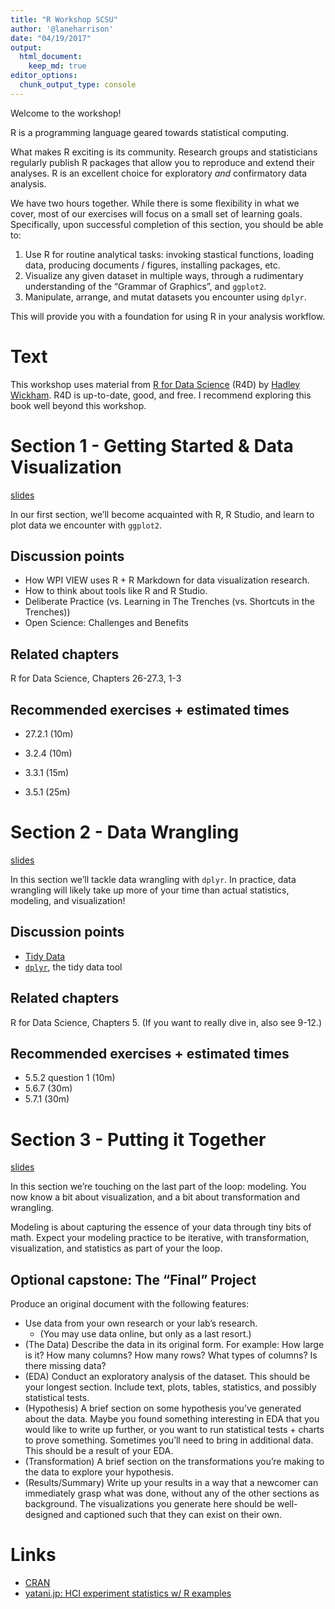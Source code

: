 ```yaml
---
title: "R Workshop SCSU"
author: '@laneharrison'
date: "04/19/2017"
output: 
  html_document:
    keep_md: true
editor_options:
  chunk_output_type: console
---
```


Welcome to the workshop!

R is a programming language geared towards statistical computing.

What makes R exciting is its community.
Research groups and statisticians regularly publish R packages that allow you to reproduce and extend their analyses.
R is an excellent choice for exploratory *and* confirmatory data analysis.

We have two hours together.
While there is some flexibility in what we cover, most of our exercises will focus on a small set of learning goals.
Specifically, upon successful completion of this section, you should be able to:

1. Use R for routine analytical tasks: invoking stastical functions, loading data, producing documents / figures, installing packages, etc.
2. Visualize any given dataset in multiple ways, through a rudimentary understanding of the "Grammar of Graphics", and `ggplot2`.
3. Manipulate, arrange, and mutat datasets you encounter using `dplyr`.

This will provide you with a foundation for using R in your analysis workflow.

# Text

This workshop uses material from [R for Data Science](http://r4ds.had.co.nz/) (R4D) by [Hadley Wickham](http://twitter.com/hadleywickham).
R4D is up-to-date, good, and free.
I recommend exploring this book well beyond this workshop.

# Section 1 - Getting Started & Data Visualization

[slides](section1-inclass.html)

In our first section, we'll become acquainted with R, R Studio, and learn to plot data we encounter with `ggplot2`.

## Discussion points

- How WPI VIEW uses R + R Markdown for data visualization research.
- How to think about tools like R and R Studio.
- Deliberate Practice (vs. Learning in The Trenches (vs. Shortcuts in the Trenches))
- Open Science: Challenges and Benefits

## Related chapters

R for Data Science, Chapters 26-27.3, 1-3

## Recommended exercises + estimated times

- 27.2.1 (10m)

- 3.2.4 (10m)
- 3.3.1 (15m)
- 3.5.1 (25m)

# Section 2 - Data Wrangling

[slides](section2-inclass.html)

In this section we'll tackle data wrangling with `dplyr`.
In practice, data wrangling will likely take up more of your time than actual statistics, modeling, and visualization!

## Discussion points

- [Tidy Data](http://vita.had.co.nz/papers/tidy-data.pdf)
- [`dplyr`](http://dplyr.tidyverse.org/), the tidy data tool

## Related chapters

R for Data Science, Chapters 5. 
(If you want to really dive in, also see 9-12.)

## Recommended exercises + estimated times

- 5.5.2 question 1 (10m)
- 5.6.7 (30m)
- 5.7.1 (30m)

# Section 3 - Putting it Together

[slides](section3-inclass.html)

In this section we're touching on the last part of the loop: modeling.
You now know a bit about visualization, and a bit about transformation and wrangling.

Modeling is about capturing the essence of your data through tiny bits of math.
Expect your modeling practice to be iterative, with transformation, visualization, and statistics as part of your the loop.

## Optional capstone: The "Final" Project

Produce an original document with the following features:

- Use data from your own research or your lab's research. 
    - (You may use data online, but only as a last resort.)
- (The Data) Describe the data in its original form. For example: How large is it? How many columns? How many rows? What types of columns? Is there missing data?
- (EDA) Conduct an exploratory analysis of the dataset. This should be your longest section. Include text, plots, tables, statistics, and possibly statistical tests.
- (Hypothesis) A brief section on some hypothesis you've generated about the data. Maybe you found something interesting in EDA that you would like to write up further, or you want to run statistical tests + charts to prove something. Sometimes you'll need to bring in additional data. This should be a result of your EDA.
- (Transformation) A brief section on the transformations you're making to the data to explore your hypothesis.
- (Results/Summary) Write up your results in a way that a newcomer can immediately grasp what was done, without any of the other sections as background. The visualizations you generate here should be well-designed and captioned such that they can exist on their own.

# Links

- [CRAN](http://cran.r-project.org/)
- [yatani.jp: HCI experiment statistics w/ R examples](http://yatani.jp/teaching/doku.php?id=hcistats:start)